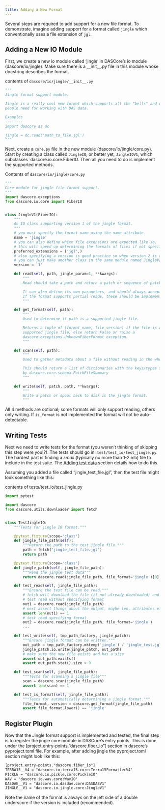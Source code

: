 ```yaml
---
title: Adding a New Format
---
```

Several steps are required to add support for a new file format. To demonstrate, imagine adding support for a
format called `jingle` which conventionally uses a file extension of `jgl`.

## Adding a New IO Module

First, we create a new io module called 'jingle' in DASCore's io module (dascore/io/jingle).
Make sure there is a \__init__.py file in this module whose docstring describes the format.

contents of `dascore/io/jingle/__init__.py`
```python
"""
Jingle format support module.

Jingle is a really cool new format which supports all the "bells" and whistles
people need for working with DAS data.

Examples
--------
import dascore as dc

jingle = dc.read('path_to_file.jgl')
"""
```

Next, create a `core.py` file in the new module (dascore/io/jingle/core.py). Start by creating
a class called `JingleIO`, or better yet, `JingleIOV1`, which subclasses `dascore.io.core.FiberIO.
Then all you need to do is implement the supported methods.

Contents of `dascore/io/jingle/core.py`

```python
"""
Core module for jingle file format support.
"""
import dascore.exceptions
from dascore.io.core import FiberIO


class JingleV1(FiberIO):
    """
    An IO class supporting version 1 of the jingle format.
    """
    # you must specify the format name using the name attribute
    name = 'jingle'
    # you can also define which file extensions are expected like so.
    # this will speed up determining the formats of files if not specified.
    preferred_extensions = ('jgl',)
    # also specifying a version is good practice so when version 2 is released
    # you can just make another class in the same module named JingleV2.
    version = '1'

    def read(self, path, jingle_param=1, **kwargs):
        """
        Read should take a path and return a patch or sequence of patches.

        It can also define its own parameters, and should always accept kwargs.
        If the format supports partial reads, these should be implemented as well.
        """

    def get_format(self, path):
        """
        Used to determine if path is a supported jingle file.

        Returns a tuple of (format_name, file_version) if the file is a
        supported jingle file, else return False or raise a
        dascore.exceptions.UnknownFiberFormat exception.
        """

    def scan(self, path):
        """
        Used to gather metadata about a file without reading in the whole file.

        This should return a list of dictionaries with the keys/types specified
        by dascore.core.schema.PatchFileSummary
        """

    def write(self, patch, path, **kwargs):
        """
        Write a patch or spool back to disk in the jingle format.
        """
```

All 4 methods are optional; some formats will only support reading,
others only writing. If `is_format` is not implemented the format will not
be auto-detectable.


## Writing Tests

Next we need to write tests for the format (you weren't thinking of skipping
this step were you!?). The tests should go in: `test/test_io/test_jingle.py`.
The hardest part is finding a *small* (typically no more than 1-2 mb) file to
include in the test suite. The [Adding test data](adding_test_data.qmd) section
details how to do this.

Assuming you added a file called "jingle_test_file.jgl", then the test
file might look something like this:

contents of tests/test_io/test_jingle.py

```python

import pytest

import dascore
from dascore.utils.downloader import fetch


class TestJingleIO:
    """Tests for jingle IO format."""

    @pytest.fixture(scope='class')
    def jingle_file_path(self):
        """Return the path to the test jingle file."""
        path = fetch("jingle_test_file.jgl")
        return path

    @pytest.fixture(scope='class')
    def jingle_patch(self, jingle_file_path):
        """Read the jingle test data"""
        return dascore.read(jingle_file_path, file_format='jingle')[0]

    def test_read(self, jingle_file_path):
        """Ensure the test file can be read."""
        # fetch will download the file (if not already downloaded) and
        # test read without specifying format
        out1 = dascore.read(jingle_file_path)
        # next assert things about the output, maybe len, attributes etc.
        assert len(out1) == 1
        # test read specifying format
        out2 = dascore.read(jingle_file_path, file_format='jingle')
        ...

    def test_write(self, tmp_path_factory, jingle_patch):
        """Ensure jingle format can be written."""
        out_path = tmp_path_factory.mktemp('jingle') / 'jingle_test.jgl'
        jingle_patch.io.write(jingle_patch, out_path)
        # make sure the new file exists and has a size
        assert out_path.exists()
        assert out_path.stat().size > 0

    def test_scan(self, jingle_file_path):
        """Tests for scanning a jingle file"""
        scan = dascore.scan(jingle_file_path)
        assert len(scan) == 1

    def test_is_format(self, jingle_file_path):
        """Tests for automatically determining a jingle format."""
        file_format, version = dascore.get_format(jingle_file_path)
        assert file_format.lower() == 'jingle'

```

## Register Plugin

Now that the Jingle format support is implemented and tested, the final step is to
register the jingle core module in DASCore's entry points. This is done under the
[project.entry-points."dascore.fiber_io"] section in dascore's
pyproject.toml file. For example, after adding jingle the pyproject.toml section
might look like this:

```default
[project.entry-points."dascore.fiber_io"]
TERRA15__V4 = "dascore.io.terra15.core:Terra15FormatterV4"
PICKLE = "dascore.io.pickle.core:PickleIO"
WAV = "dascore.io.wav.core:WavIO"
DASDAE__V1 = "dascore.io.dasdae.core:DASDAEV1"
JINGLE__V1 = "dascore.io.jingle.core:JingleV1"
```

Note the name of the format is always on the left side of a double underscore
if the version is included (recommended).
